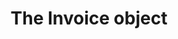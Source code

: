 ---
title: The Invoice object
openapi-schema: invoice
description: An Invoice represents a billing statement issued to an account or fleet. It contains line items, payment status, total amounts, and the billingperiod it covers.
---